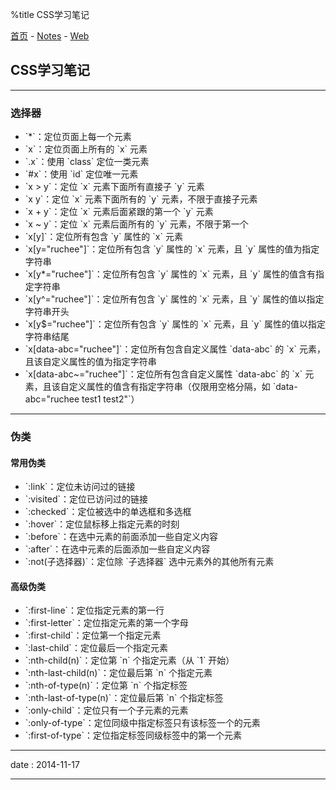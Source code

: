 %title CSS学习笔记

[[../../index|首页]] - [[../index|Notes]] - [[index|Web]]
==CSS学习笔记==
----
===选择器===

* `*`：定位页面上每一个元素
* `x`：定位页面上所有的 `x` 元素
* `.x`：使用 `class` 定位一类元素
* `#x`：使用 `id` 定位唯一元素
* `x > y`：定位 `x` 元素下面所有直接子 `y` 元素
* `x y`：定位 `x` 元素下面所有的 `y` 元素，不限于直接子元素
* `x + y`：定位 `x` 元素后面紧跟的第一个 `y` 元素
* `x ~ y`：定位 `x` 元素后面所有的 `y` 元素，不限于第一个
* `x[y]`：定位所有包含 `y` 属性的 `x` 元素
* `x[y="ruchee"]`：定位所有包含 `y` 属性的 `x` 元素，且 `y` 属性的值为指定字符串
* `x[y*="ruchee"]`：定位所有包含 `y` 属性的 `x` 元素，且 `y` 属性的值含有指定字符串
* `x[y^="ruchee"]`：定位所有包含 `y` 属性的 `x` 元素，且 `y` 属性的值以指定字符串开头
* `x[y$="ruchee"]`：定位所有包含 `y` 属性的 `x` 元素，且 `y` 属性的值以指定字符串结尾
* `x[data-abc="ruchee"]`：定位所有包含自定义属性 `data-abc` 的 `x` 元素，且该自定义属性的值为指定字符串
* `x[data-abc~="ruchee"]`：定位所有包含自定义属性 `data-abc` 的 `x` 元素，且该自定义属性的值含有指定字符串（仅限用空格分隔，如 `data-abc="ruchee test1 test2"`）
----
===伪类===

====常用伪类====
* `:link`：定位未访问过的链接
* `:visited`：定位已访问过的链接
* `:checked`：定位被选中的单选框和多选框
* `:hover`：定位鼠标移上指定元素的时刻
* `:before`：在选中元素的前面添加一些自定义内容
* `:after`：在选中元素的后面添加一些自定义内容
* `:not(子选择器)`：定位除 `子选择器` 选中元素外的其他所有元素

====高级伪类====
* `:first-line`：定位指定元素的第一行
* `:first-letter`：定位指定元素的第一个字母
* `:first-child`：定位第一个指定元素
* `:last-child`：定位最后一个指定元素
* `:nth-child(n)`：定位第 `n` 个指定元素（从 `1` 开始）
* `:nth-last-child(n)`：定位最后第 `n` 个指定元素
* `:nth-of-type(n)`：定位第 `n` 个指定标签
* `:nth-last-of-type(n)`：定位最后第 `n` 个指定标签
* `:only-child`：定位只有一个子元素的元素
* `:only-of-type`：定位同级中指定标签只有该标签一个的元素
* `:first-of-type`：定位指定标签同级标签中的第一个元素
----
<red>date</red> : 2014-11-17
----
